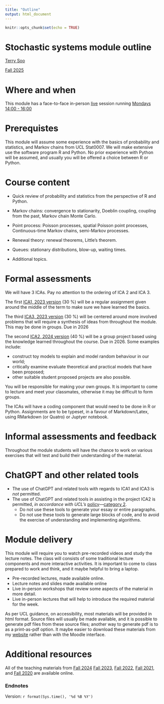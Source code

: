 ```yaml
---
title: "Outline"
output: html_document
---
```


```r
knitr::opts_chunk$set(echo = TRUE)
```


# Stochastic systems module outline 
 [Terry Soo](https://terrysoo.com) 

 [Fall 2025](https://tsoo-math.github.io/ucl6/skeleton-stat9-2025.html) 
 


# Where and when

This module has a face-to-face in-person [live](https://tsoo-math.github.io/ucl6/live-stat9-2025.html) session running [Mondays 14:00 - 16:00](https://timetable.ucl.ac.uk/tt/moduleTimet.do?firstReq=Y&moduleId=STAT0009&acadYearFl=N)



# Prerequistes

This module will assume some experience with the basics of probability and statistics, and Markov chains from UCL Stat0007.  We will make extensive use the software program R  and Python.  No prior experience with Python will be assumed, and usually you will be offered a choice between R or Python.

# Course content

- Quick review of probability and statistics from the perspective of R and Python.

- Markov chains: convergence to stationarity, Doeblin coupling, coupling from the past, Markov chain Monte Carlo.

- Point process: Poisson processes, spatial Poisson point processes, Continuous-time Markov chains, semi-Markov processes.

- Renewal theory: renewal theorems, Little’s theorem.

- Queues: stationary distributions, blow-up, waiting times.

- Additional topics.

# Formal assessments 

We will have 3 ICAs. Pay no attention to the ordering of ICA 2 and ICA 3.

The first [ICA1, 2023 version](https://tsoo-math.github.io/ucl4/2023-ica1-stat9-release.html) (30 %) will be a regular assignment given around the middle of the term to make sure we have learned the basics.

The third [ICA3, 2023 version](https://tsoo-math.github.io/ucl4/2023-ica3-stat9-release.html) (30 %) will be centered around more involved problems that will require a synthesis of ideas from throughout the module. This may be done in groups. Due in 2026

The second [ICA2, 2024 version](https://tsoo-math.github.io/ucl5/2024-ica2-project.html) (40 %) will be a group project based using the knowledge learned throughout the course. Due in 2026. Some examples include:

- construct toy models to explain and model random behaviour in our world;
- critically examine evaluate theoretical and practical models that have been proposed;
- other suitable student proposed projects are also possible.

You will be responsible for making your own groups.  It is important to come to lecture and meet your classmates, otherwise it may be difficult to form groups.

The ICAs will have a coding component that would need to be done in R or Python.   Assignments are to be typeset, in a favour of Markdown/Latex, using RMarkdown (or Quatro) or Juptyer notebook. 


# Informal assessments and feedback

Throughout the module students will have the chance to work on various exercises that will test and build their understanding of the material.

# ChatGPT and other related tools

* The use of ChatGPT and related tools with regards to ICA1 and ICA3 is *not* permitted.  
* The use of ChatGPT and related tools in assisting in the project ICA2 is permitted, *in accordance with UCL's* [policy](https://www.ucl.ac.uk/students/exams-and-assessments/assessment-success-guide/engaging-ai-your-education-and-assessment)---[category 2](https://www.ucl.ac.uk/teaching-learning/generative-ai-hub/three-categories-genai-use-assessment#:~:text=Category%202.&text=Students%20may%20not%20use%20GenAI,the%20development%20of%20specific%20skills).   
  * Do not use these tools to generate your essay or entire paragraphs.
  * Do not use these tools to generate large blocks of code, and to avoid the exercise of understanding and implementing algorithms.  

# Module delivery

This module will require you to watch pre-recorded videos and study the lecture notes.  The class will consists of some traditional lecture components and more interactive activities.  It is important to come to class prepared to work and think, and it maybe helpful to bring a laptop.

- Pre-recorded lectures, made available online.
- Lecture notes and slides made available online
- Live in-person workshops that review some aspects of the material in more detail.
- Live in-person lectures that will help to introduce the required material for the week.

As per UCL guidance, on accessibility, most materials will be provided in html format.  Source files will usually be made available, and it is possible to generate pdf files from these source files; another way to generate pdf is to as a print-as-pdf option.  It maybe easier to download these materials from my [website](https://tsoo-math.github.io/ucl6/skeleton-stat9-2025.html) rather than with the Moodle interface.   


#  Additional resources

All of the teaching materials from 
[Fall 2024](https://tsoo-math.github.io/ucl5/skeleton-stat9-2024.html)
[Fall 2023](https://tsoo-math.github.io/ucl4/skeleton-stat9-2023.html), [Fall 2022](https://tsoo-math.github.io/ucl3/skeleton-stat9-2022.html), [Fall 2021](https://nbviewer.org/url/tsoo-math.github.io/ucl2/skeleton2021.ipynb), and [Fall 2020](https://tsoo-math.github.io/ucl/skeleton.html) are available online.


### Endnotes

Version: `r format(Sys.time(), '%d %B %Y')`


<br>
<br>
<br>

